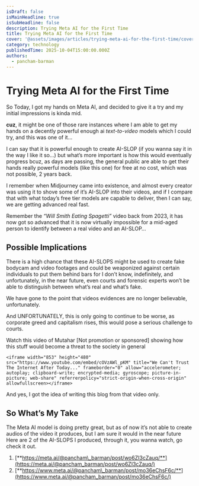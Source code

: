 ```yaml
---
isDraft: false
isMainHeadline: true
isSubHeadline: false
description: Trying Meta AI for the First Time
title: Trying Meta AI for the First Time
cover: '@assets/images/articles/trying-meta-ai-for-the-first-time/cover.webp'
category: technology
publishedTime: 2025-10-04T15:00:00.000Z
authors:
  - pancham-barman
---
```

# **Trying Meta AI for the First Time**

So Today, I got my hands on Meta AI, and decided to give it a try and my initial impressions is kinda mid.

**cuz**, it might be one of those rare instances where I am able to get my hands on a decently powerful enough ai *text-to-video* models which I could try, and this was one of it…

I can say that it is powerful enough to create AI-SLOP (if you wanna say it in the way I like it so…) but what’s more important is how this would eventually progress bcuz, as days are passing, the general public are able to get their hands really powerful models (like this one) for free at no cost, which was not possible, 2 years back.

I remember when Midjourney came into existence, and almost every creator was using it to shove some of it’s AI-SLOP into their videos, and if I compare that with what today’s free tier models are capable to deliver, then I can say, we are getting advanced real fast.

Remember the *“Will Smith Eating Spagetti”* video back from 2023, it has now got so advanced that it is now virtually impossible for a mid-aged person to identify between a real video and an AI-SLOP…

## **Possible Implications**

There is a high chance that these AI-SLOPS might be used to create fake bodycam and video footages and could be weaponized against certain individuals to put them behind bars for I don’t know, indefinitely, and unfortunately, in the near future, even courts and forensic experts won’t be able to distinguish between what’s real and what’s fake.

We have gone to the point that videos evidences are no longer believable, unfortunately.

And UNFORTUNATELY, this is only going to continue to be worse, as corporate greed and capitalism rises, this would pose a serious challenge to courts.

Watch this video of Mutahar \[Not promotion or sponsored] showing how this stuff would become a threat to the society in general

```<iframe width="853"
<iframe width="853" height="480" src="https://www.youtube.com/embed/cOVzAWl_pKM" title="We Can't Trust The Internet After Today..." frameborder="0" allow="accelerometer; autoplay; clipboard-write; encrypted-media; gyroscope; picture-in-picture; web-share" referrerpolicy="strict-origin-when-cross-origin" allowfullscreen></iframe>
```

And yes, I got the idea of writing this blog from that video only.

## **So What’s My Take**

The Meta AI model is doing pretty great, but as of now it’s not able to create audios of the video it produces, but I am sure it would in the near future Here are 2 of the AI-SLOPS I produced, through it, you wanna watch, go check it out.

1. [**https://meta.ai/@pancham\_barman/post/wo6ZI3cZauq/**](https://meta.ai/@pancham_barman/post/wo6ZI3cZauq/)
2. [**https://www.meta.ai/@pancham\_barman/post/mo36eChsF6c/**](https://www.meta.ai/@pancham_barman/post/mo36eChsF6c/)
